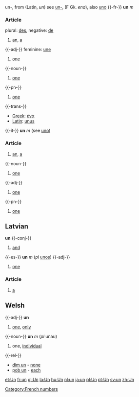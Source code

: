 un-, from (Latin, ''un'') see [[un-]], (F Gk. ''ena''), also [[uno]]
{{-fr-}}
'''un''' ''m''
===Article===
plural: [[des]], negative: [[de]]
# [[an]], [[a]]
{{-adj-}}
feminine: [[une]]
# [[one]]
{{-noun-}}
# [[one]]
{{-pn-}}
#[[one]]
{{-trans-}}
*[[Greek]]: [[ένα]]
*[[Latin]]: [[unus]]
{{-it-}}
'''un''' ''m'' (see [[uno]])
===Article===
# [[an]], [[a]]
{{-noun-}}
# [[one]]
{{-adj-}}
# [[one]]
{{-pn-}}
# [[one]]
==Latvian==
'''un'''
{{-conj-}}
# [[and]]
{{-es-}}
'''un''' ''m'' (''pl'' [[unos]])
{{-adj-}}
# [[one]]
===Article===
# [[a]]
==Welsh==
{{-adj-}}
'''un'''
# [[one]], [[only]]
{{-noun-}}
'''un''' ''m'' (''pl'' unau)
# one, [[individual]]
{{-rel-}}
* [[dim un]] - [[none]]
* [[pob un]] - [[each]]
[[Category:French numbers]]

[[et:Un]]
[[fr:un]]
[[gl:Un]]
[[la:Un]]
[[hu:Un]]
[[nl:un]]
[[ja:un]]
[[pl:Un]]
[[pt:Un]]
[[sv:un]]
[[zh:Un]]